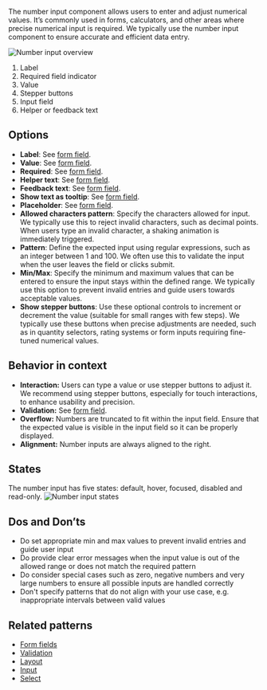 The number input component allows users to enter and adjust numerical values. It’s commonly used in forms, calculators, and other areas where precise numerical input is required. We typically use the number input component to ensure accurate and efficient data entry.


![Number input overview](https://www.figma.com/design/wEptRgAezDU1z80Cn3eZ0o/iX-Pattern-Illustrations?node-id=3805-24565&t=DtCmoFcLwhf7ke3S-4)

1. Label
2. Required field indicator
3. Value
4. Stepper buttons
5. Input field
6. Helper or feedback text

## Options

- **Label**: See [form field](./forms/forms-field.md).
- **Value**: See [form field](./forms/forms-field.md).
- **Required**: See [form field](./forms/forms-field.md).
- **Helper text**: See [form field](./forms/forms-field.md).
- **Feedback text**: See [form field](./forms/forms-field.md).
- **Show text as tooltip**: See [form field](./forms/forms-field.md).
- **Placeholder**: See [form field](./forms/forms-field.md).
- **Allowed characters pattern**: Specify the characters allowed for input. We typically use this to reject invalid characters, such as decimal points. When users type an invalid character, a shaking animation is immediately triggered.
- **Pattern**: Define the expected input using regular expressions, such as an integer between 1 and 100. We often use this to validate the input when the user leaves the field or clicks submit.
- **Min/Max**: Specify the minimum and maximum values that can be entered to ensure the input stays within the defined range. We typically use this option to prevent invalid entries and guide users towards acceptable values.
- **Show stepper buttons**: Use these optional controls to increment or decrement the value (suitable for small ranges with few steps). We typically use these buttons when precise adjustments are needed, such as in quantity selectors, rating systems or form inputs requiring fine-tuned numerical values.

## Behavior in context
- **Interaction:** Users can type a value or use stepper buttons to adjust it. We recommend using stepper buttons, especially for touch interactions, to enhance usability and precision.
- **Validation:** See [form field](./forms/forms-validation.md).
- **Overflow:** Numbers are truncated to fit within the input field. Ensure that the expected value is visible in the input field so it can be properly displayed.
- **Alignment:** Number inputs are always aligned to the right.

## States
The number input has five states: default, hover, focused, disabled and read-only.
![Number input states](https://www.figma.com/design/wEptRgAezDU1z80Cn3eZ0o/iX-Pattern-Illustrations?node-id=4097-1041&t=lGjPn4Q9U7Fa81TI-4)

## Dos and Don’ts
- Do set appropriate min and max values to prevent invalid entries and guide user input
- Do provide clear error messages when the input value is out of the allowed range or does not match the required pattern
- Do consider special cases such as zero, negative numbers and very large numbers to ensure all possible inputs are handled correctly
- Don't specify patterns that do not align with your use case, e.g. inappropriate intervals between valid values

## Related patterns
- [Form fields](./forms/forms-field.md)
- [Validation](./forms/forms-validation.md)
- [Layout](./forms/forms-layout.md)
- [Input](./input.mdx)
- [Select](./select.mdx)
